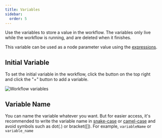 ```yaml
---
title: Variables
sidebar:
  order: 5
---
```



Use the variables to store a value in the workflow. The variables only live while the workflow is running, and are deleted when it finishes.

This variable can be used as a node parameter value using the [expressions](/workflows/expressions).

## Initial Variable

To set the initial variable in the workflow, click the <VariableIcon className="icon" /> button on the top right and click the "+" button to add a variable.

![Workflow variables](@/assets/images/workflow-variables.png)

## Variable Name

You can name the variable whatever you want. But for easier access, it's recommended to write the variable name in [snake-case](https://developer.mozilla.org/en-US/docs/Glossary/Snake_case) or [camel-case](https://developer.mozilla.org/en-US/docs/Glossary/Camel_case) and avoid symbols such as dot(.) or bracket([]). For example, `variableName` or `variable_name`
